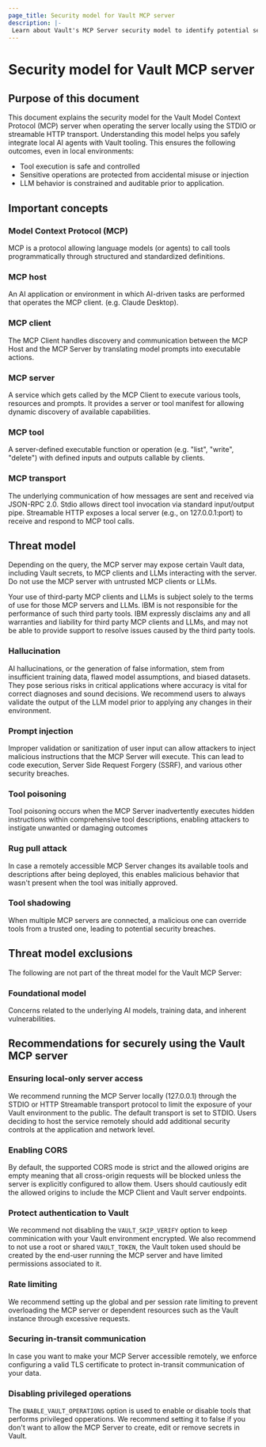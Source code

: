 ```yaml
---
page_title: Security model for Vault MCP server  
description: |-
 Learn about Vault's MCP Server security model to identify potential security threats and follow our recommendations for using the Vault MCP Server securely.
---
```


# Security model for Vault MCP server

## Purpose of this document

This document explains the security model for the Vault Model Context Protocol (MCP) server when operating the server locally using the STDIO or streamable HTTP transport.
Understanding this model helps you safely integrate local AI agents with Vault tooling.
This ensures the following outcomes, even in local environments:

- Tool execution is safe and controlled
- Sensitive operations are protected from accidental misuse or injection
- LLM behavior is constrained and auditable prior to application.

## Important concepts

### Model Context Protocol (MCP)

MCP is a protocol allowing language models (or agents) to call tools programmatically through structured and standardized definitions.

### MCP host

An AI application or environment in which AI-driven tasks are performed that operates the MCP client. (e.g. Claude Desktop).

### MCP client

The MCP Client handles discovery and communication between the MCP Host and the MCP Server by translating model prompts into executable actions.

### MCP server

A service which gets called by the MCP Client to execute various tools, resources and prompts. It provides a server or tool manifest for allowing dynamic discovery of available capabilities.

### MCP tool

A server-defined executable function or operation (e.g. "list", "write", "delete") with defined inputs and outputs callable by clients.

### MCP transport

The underlying communication of how messages are sent and received via JSON-RPC 2.0. Stdio allows direct tool invocation via standard input/output pipe. Streamable HTTP exposes a local server (e.g., on 127.0.0.1:port) to receive and respond to MCP tool calls.

## Threat model

<Note title="Disclaimer">

Depending on the query, the MCP server may expose certain Vault data, including Vault secrets, to MCP clients and LLMs interacting with the server. Do not use the MCP server with untrusted MCP clients or LLMs.

Your use of third-party MCP clients and LLMs is subject solely to the terms of use for those MCP servers and LLMs. IBM is not responsible for the performance of such third party tools. IBM expressly disclaims any and all warranties and liability for third party MCP clients and LLMs, and may not be able to provide support to resolve issues caused by the third party tools. 

</Note>

### Hallucination

AI hallucinations, or the generation of false information, stem from insufficient training data, flawed model assumptions, and biased datasets. They pose serious risks in critical applications where accuracy is vital for correct diagnoses and sound decisions. We recommend users to always validate the output of the LLM model prior to applying any changes in their environment.

### Prompt injection

Improper validation or sanitization of user input can allow attackers to inject malicious instructions that the MCP Server will execute. This can lead to code execution, Server Side Request Forgery (SSRF), and various other security breaches.

### Tool poisoning

Tool poisoning occurs when the MCP Server inadvertently executes hidden instructions within comprehensive tool descriptions, enabling attackers to instigate unwanted or damaging outcomes

### Rug pull attack

In case a remotely accessible MCP Server changes its available tools and descriptions after being deployed, this enables malicious behavior that wasn't present when the tool was initially approved.

### Tool shadowing

When multiple MCP servers are connected, a malicious one can override tools from a trusted one, leading to potential security breaches.

## Threat model exclusions

The following are not part of the threat model for the Vault MCP Server:

### Foundational model

Concerns related to the underlying AI models, training data, and inherent vulnerabilities.

## Recommendations for securely using the Vault MCP server

### Ensuring local-only server access

We recommend running the MCP Server locally (127.0.0.1) through the STDIO or HTTP Streamable transport protocol to limit the exposure of your Vault environment to the public. The default transport is set to STDIO. Users deciding to host the service remotely should add additional security controls at the application and network level.

### Enabling CORS

By default, the supported CORS mode is strict and the allowed origins are empty meaning that all cross-origin requests will be blocked unless the server is explicitly configured to allow them. Users should cautiously edit the allowed origins to include the MCP Client and Vault server endpoints.

### Protect authentication to Vault

We recommend not disabling the `VAULT_SKIP_VERIFY` option to keep comminication with your Vault environment encrypted. We also recommend to not use a root or shared `VAULT_TOKEN`, the Vault token used should be created by the end-user running the MCP server and have limited permissions associated to it.

### Rate limiting

We recommend setting up the global and per session rate limiting to prevent overloading the MCP server or dependent resources such as the Vault instance through excessive requests.

### Securing in-transit communication

In case you want to make your MCP Server accessible remotely, we enforce configuring a valid TLS certificate to protect in-transit communication of your data.

### Disabling privileged operations

The `ENABLE_VAULT_OPERATIONS` option is used to enable or disable tools that performs privileged opperations. We recommend setting it to false if you don't want to allow the MCP Server to create, edit or remove secrets in Vault.
